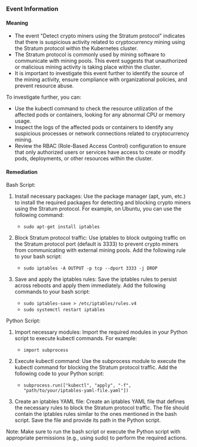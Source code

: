 
### Event Information

#### Meaning

- The event "Detect crypto miners using the Stratum protocol" indicates that there is suspicious activity related to cryptocurrency mining using the Stratum protocol within the Kubernetes cluster.
- The Stratum protocol is commonly used by mining software to communicate with mining pools. This event suggests that unauthorized or malicious mining activity is taking place within the cluster.
- It is important to investigate this event further to identify the source of the mining activity, ensure compliance with organizational policies, and prevent resource abuse.

To investigate further, you can:
- Use the kubectl command to check the resource utilization of the affected pods or containers, looking for any abnormal CPU or memory usage.
- Inspect the logs of the affected pods or containers to identify any suspicious processes or network connections related to cryptocurrency mining.
- Review the RBAC (Role-Based Access Control) configuration to ensure that only authorized users or services have access to create or modify pods, deployments, or other resources within the cluster.

#### Remediation

Bash Script:
1. Install necessary packages: Use the package manager (apt, yum, etc.) to install the required packages for detecting and blocking crypto miners using the Stratum protocol. For example, on Ubuntu, you can use the following command:
   - `sudo apt-get install iptables`

2. Block Stratum protocol traffic: Use iptables to block outgoing traffic on the Stratum protocol port (default is 3333) to prevent crypto miners from communicating with external mining pools. Add the following rule to your bash script:
   - `sudo iptables -A OUTPUT -p tcp --dport 3333 -j DROP`

3. Save and apply the iptables rules: Save the iptables rules to persist across reboots and apply them immediately. Add the following commands to your bash script:
   - `sudo iptables-save > /etc/iptables/rules.v4`
   - `sudo systemctl restart iptables`

Python Script:
1. Import necessary modules: Import the required modules in your Python script to execute kubectl commands. For example:
   - `import subprocess`

2. Execute kubectl command: Use the subprocess module to execute the kubectl command for blocking the Stratum protocol traffic. Add the following code to your Python script:
   - `subprocess.run(["kubectl", "apply", "-f", "path/to/your/iptables-yaml-file.yaml"])`

3. Create an iptables YAML file: Create an iptables YAML file that defines the necessary rules to block the Stratum protocol traffic. The file should contain the iptables rules similar to the ones mentioned in the bash script. Save the file and provide its path in the Python script.

Note: Make sure to run the bash script or execute the Python script with appropriate permissions (e.g., using sudo) to perform the required actions.

